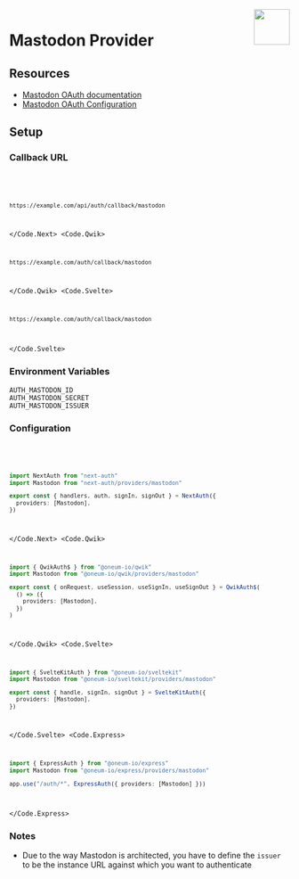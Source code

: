 
<img align="right" src="/img/providers/mastodon.svg" height="64" width="64" />

# Mastodon Provider

## Resources

- [Mastodon OAuth documentation](https://docs.joinmastodon.org/client/token/)
- [Mastodon OAuth Configuration](https://mastodon.social/settings/applications)

## Setup

### Callback URL

<Code>
  <Code.Next>

```bash
https://example.com/api/auth/callback/mastodon
```

  </Code.Next>
  <Code.Qwik>

```bash
https://example.com/auth/callback/mastodon
```

  </Code.Qwik>
  <Code.Svelte>

```bash
https://example.com/auth/callback/mastodon
```

  </Code.Svelte>
</Code>

### Environment Variables

```
AUTH_MASTODON_ID
AUTH_MASTODON_SECRET
AUTH_MASTODON_ISSUER
```

### Configuration

<Code>
  <Code.Next>

```ts filename="/auth.ts"
import NextAuth from "next-auth"
import Mastodon from "next-auth/providers/mastodon"

export const { handlers, auth, signIn, signOut } = NextAuth({
  providers: [Mastodon],
})
```

  </Code.Next>
  <Code.Qwik>
  
```ts filename="/src/routes/plugin@auth.ts"
import { QwikAuth$ } from "@oneum-io/qwik"
import Mastodon from "@oneum-io/qwik/providers/mastodon"

export const { onRequest, useSession, useSignIn, useSignOut } = QwikAuth$(
  () => ({
    providers: [Mastodon],
  })
)
```

  </Code.Qwik>
  <Code.Svelte>

```ts filename="/src/auth.ts"
import { SvelteKitAuth } from "@oneum-io/sveltekit"
import Mastodon from "@oneum-io/sveltekit/providers/mastodon"

export const { handle, signIn, signOut } = SvelteKitAuth({
  providers: [Mastodon],
})
```

  </Code.Svelte>
  <Code.Express>

```ts filename="/src/app.ts"
import { ExpressAuth } from "@oneum-io/express"
import Mastodon from "@oneum-io/express/providers/mastodon"

app.use("/auth/*", ExpressAuth({ providers: [Mastodon] }))
```

  </Code.Express>
</Code>

### Notes

- Due to the way Mastodon is architected, you have to define the `issuer` to be the instance URL against which you want to authenticate
